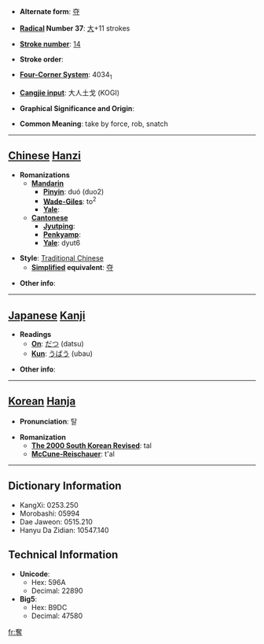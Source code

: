 * '''Alternate form''': [[夺]]

* '''[[Wiktionary:Chinese radical index| Radical]] Number 37''': [[Wiktionary:Chinese radical index 大|大]]+11 strokes

* '''[[Wiktionary:Chinese total strokes index|Stroke number]]''': [[Wiktionary:Chinese total strokes index 14|14]]

* '''Stroke order''': 

* '''[[Wiktionary:Chinese four corner index|Four-Corner System]]''': 4034<sub>1</sub>

* '''[[Wiktionary:Chinese Cangjie index|Cangjie input]]''': 大人土戈 (KOGI)

* '''Graphical Significance and Origin''': 

* '''Common Meaning''': take by force, rob, snatch

----

== [[Chinese]] [[Hanzi]] ==

* '''Romanizations'''
** '''[[Mandarin]]'''
*** '''[[Pinyin]]''': duó (duo2)
*** '''[[Wade-Giles]]''': to<sup>2</sup>
*** '''[[Yale]]''': 
** '''[[Cantonese]]'''
*** '''[[Jyutping]]''':
*** '''[[Penkyamp]]''': 
*** '''[[Yale]]''': dyut6

* '''Style''': [[Traditional Chinese]] 
** '''[[Simplified Chinese|Simplified]] equivalent''': [[夺]]

* '''Other info''': 

----

== [[Japanese]] [[Kanji]] ==

* '''Readings'''
** '''[[On]]''': [[だつ]] (datsu)
** '''[[Kun]]''': [[うばう]] (ubau)

* '''Other info''':  

----

== [[Korean]] [[Hanja]] ==

* '''Pronunciation''': 탈

* '''Romanization'''
** '''[[The 2000 South Korean Revised Romanization|The 2000 South Korean Revised]]''': tal
** '''[[McCune-Reischauer]]''': t'al

----

== Dictionary Information ==

* KangXi: 0253.250
* Morobashi: 05994
* Dae Jaweon: 0515.210
* Hanyu Da Zidian: 10547.140

== Technical Information ==

* '''Unicode''':
** Hex: 596A
** Decimal: 22890
* '''Big5''':
** Hex: B9DC
** Decimal: 47580

[[fr:奪]]